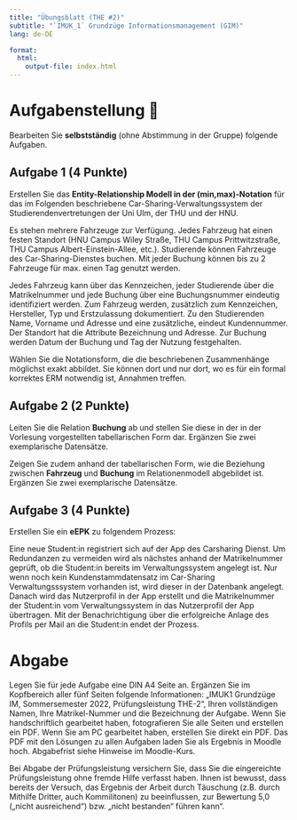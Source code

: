 ```yaml
---
title: "Übungsblatt (THE #2)"
subtitle: "`IMUK_1` Grundzüge Informationsmanagement (GIM)"
lang: de-DE

format: 
  html:
    output-file: index.html
---
```


# Aufgabenstellung 🧐 {visibility="hidden"}

Bearbeiten Sie __selbstständig__ (ohne Abstimmung in der Gruppe) folgende Aufgaben.

## Aufgabe 1 (4 Punkte)

Erstellen Sie das __Entity-Relationship Modell in der (min,max)-Notation__ für das im Folgenden beschriebene Car-Sharing-Verwaltungssystem der Studierendenvertretungen der Uni Ulm, der THU und der HNU.

Es stehen mehrere Fahrzeuge zur Verfügung. Jedes Fahrzeug hat einen festen Standort (HNU Campus Wiley Straße, THU Campus Prittwitzstraße, THU Campus Albert-Einstein-Allee, etc.). Studierende können Fahrzeuge des Car-Sharing-Dienstes buchen. Mit jeder Buchung können bis zu 2 Fahrzeuge für max. einen Tag genutzt werden.

Jedes Fahrzeug kann über das Kennzeichen, jeder Studierende über die Matrikelnummer und jede Buchung über eine Buchungsnummer eindeutig identifiziert werden. Zum Fahrzeug werden, zusätzlich zum Kennzeichen, Hersteller, Typ und Erstzulassung dokumentiert. Zu den Studierenden Name, Vorname und Adresse und eine zusätzliche, eindeut Kundennummer. Der Standort hat die Attribute Bezeichnung und Adresse. Zur Buchung werden Datum der Buchung und Tag der Nutzung festgehalten.

Wählen Sie die Notationsform, die die beschriebenen Zusammenhänge möglichst exakt abbildet. Sie können dort und nur dort, wo es für ein formal korrektes ERM notwendig ist, Annahmen treffen.

## Aufgabe 2 (2 Punkte)

Leiten Sie die Relation __Buchung__ ab und stellen Sie diese in der in der Vorlesung vorgestellten tabellarischen Form dar. Ergänzen Sie zwei exemplarische Datensätze.

Zeigen Sie zudem anhand der tabellarischen Form, wie die Beziehung zwischen __Fahrzeug__ und __Buchung__ im Relationenmodell abgebildet ist. Ergänzen Sie zwei exemplarische Datensätze.

## Aufgabe 3 (4 Punkte)

Erstellen Sie ein __eEPK__ zu folgendem Prozess:

Eine neue Student:in registriert sich auf der App des Carsharing Dienst. Um Redundanzen zu vermeiden wird als nächstes anhand der Matrikelnummer geprüft, ob die Student:in bereits im Verwaltungssystem angelegt ist. Nur wenn noch kein Kundenstammdatensatz im Car-Sharing Verwaltungsssystem vorhanden ist, wird dieser in der Datenbank angelegt. Danach wird das Nutzerprofil in der App erstellt und die Matrikelnummer der Student:in vom Verwaltungssystem in das Nutzerprofil der App übertragen. Mit der Benachrichtigung über die erfolgreiche Anlage des Profils per Mail an die Student:in endet der Prozess.

# Abgabe

Legen Sie für jede Aufgabe eine DIN A4 Seite an. Ergänzen Sie im Kopfbereich aller fünf Seiten folgende Informationen: „IMUK1 Grundzüge IM, Sommersemester 2022, Prüfungsleistung THE-2“, Ihren vollständigen Namen, Ihre Matrikel-Nummer und die Bezeichnung der Aufgabe.
Wenn Sie handschriftlich gearbeitet haben, fotografieren Sie alle Seiten und erstellen ein PDF. Wenn Sie am PC gearbeitet haben, erstellen Sie direkt ein PDF. Das PDF mit den Lösungen zu allen Aufgaben laden Sie als Ergebnis in Moodle hoch. Abgabefrist siehe Hinweise im Moodle-Kurs.

Bei Abgabe der Prüfungsleistung versichern Sie, dass Sie die eingereichte Prüfungsleistung ohne fremde Hilfe verfasst haben. Ihnen ist bewusst, dass bereits der Versuch, das Ergebnis der Arbeit durch Täuschung (z.B. durch Mithilfe Dritter, auch Kommilitonen) zu beeinflussen, zur Bewertung 5,0 („nicht ausreichend“) bzw. „nicht bestanden“ führen kann“.